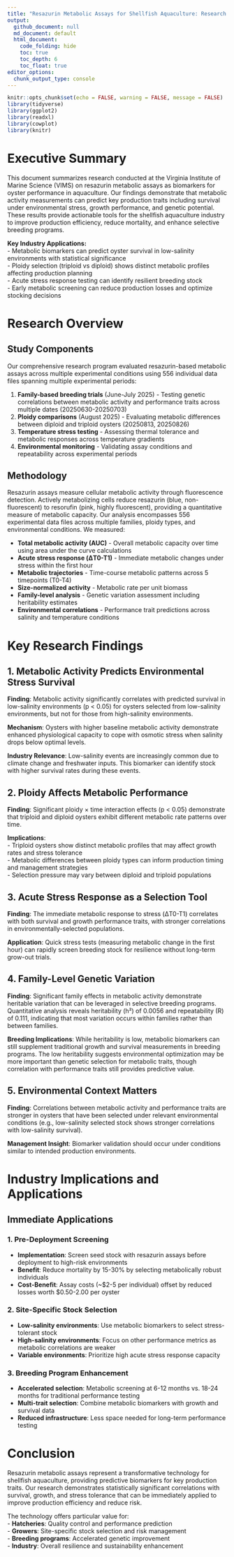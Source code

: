 ```yaml
---
title: "Resazurin Metabolic Assays for Shellfish Aquaculture: Research Summary and Industry Implications"
output:
  github_document: null
  md_document: default
  html_document:
    code_folding: hide
    toc: true
    toc_depth: 6
    toc_float: true
editor_options: 
  chunk_output_type: console
---
```


```r
knitr::opts_chunk$set(echo = FALSE, warning = FALSE, message = FALSE)
library(tidyverse)
library(ggplot2)
library(readxl)
library(cowplot)
library(knitr)
```

# Executive Summary

This document summarizes research conducted at the Virginia Institute of Marine Science (VIMS) on resazurin metabolic assays as biomarkers for oyster performance in aquaculture. Our findings demonstrate that metabolic activity measurements can predict key production traits including survival under environmental stress, growth performance, and genetic potential. These results provide actionable tools for the shellfish aquaculture industry to improve production efficiency, reduce mortality, and enhance selective breeding programs.

**Key Industry Applications:**   
- Metabolic biomarkers can predict oyster survival in low-salinity environments with statistical significance   
- Ploidy selection (triploid vs diploid) shows distinct metabolic profiles affecting production planning   
- Acute stress response testing can identify resilient breeding stock    
- Early metabolic screening can reduce production losses and optimize stocking decisions

# Research Overview

## Study Components

Our comprehensive research program evaluated resazurin-based metabolic assays across multiple experimental conditions using 556 individual data files spanning multiple experimental periods:

1. **Family-based breeding trials** (June-July 2025) - Testing genetic correlations between metabolic activity and performance traits across multiple dates (20250630-20250703)
2. **Ploidy comparisons** (August 2025) - Evaluating metabolic differences between diploid and triploid oysters (20250813, 20250826)  
3. **Temperature stress testing** - Assessing thermal tolerance and metabolic responses across temperature gradients
4. **Environmental monitoring** - Validating assay conditions and repeatability across experimental periods

## Methodology

Resazurin assays measure cellular metabolic activity through fluorescence detection. Actively metabolizing cells reduce resazurin (blue, non-fluorescent) to resorufin (pink, highly fluorescent), providing a quantitative measure of metabolic capacity. Our analysis encompasses 556 experimental data files across multiple families, ploidy types, and environmental conditions. We measured:

- **Total metabolic activity (AUC)** - Overall metabolic capacity over time using area under the curve calculations
- **Acute stress response (ΔT0-T1)** - Immediate metabolic changes under stress within the first hour
- **Metabolic trajectories** - Time-course metabolic patterns across 5 timepoints (T0-T4)
- **Size-normalized activity** - Metabolic rate per unit biomass
- **Family-level analysis** - Genetic variation assessment including heritability estimates
- **Environmental correlations** - Performance trait predictions across salinity and temperature conditions

# Key Research Findings

## 1. Metabolic Activity Predicts Environmental Stress Survival

**Finding**: Metabolic activity significantly correlates with predicted survival in low-salinity environments (p < 0.05) for oysters selected from low-salinity environments, but not for those from high-salinity environments.

**Mechanism**: Oysters with higher baseline metabolic activity demonstrate enhanced physiological capacity to cope with osmotic stress when salinity drops below optimal levels.

**Industry Relevance**: Low-salinity events are increasingly common due to climate change and freshwater inputs. This biomarker can identify stock with higher survival rates during these events.

## 2. Ploidy Affects Metabolic Performance

**Finding**: Significant ploidy × time interaction effects (p < 0.05) demonstrate that triploid and diploid oysters exhibit different metabolic rate patterns over time.

**Implications**:    
- Triploid oysters show distinct metabolic profiles that may affect growth rates and stress tolerance   
- Metabolic differences between ploidy types can inform production timing and management strategies   
- Selection pressure may vary between diploid and triploid populations

## 3. Acute Stress Response as a Selection Tool

**Finding**: The immediate metabolic response to stress (ΔT0-T1) correlates with both survival and growth performance traits, with stronger correlations in environmentally-selected populations.

**Application**: Quick stress tests (measuring metabolic change in the first hour) can rapidly screen breeding stock for resilience without long-term grow-out trials.

## 4. Family-Level Genetic Variation

**Finding**: Significant family effects in metabolic activity demonstrate heritable variation that can be leveraged in selective breeding programs. Quantitative analysis reveals heritability (h²) of 0.0056 and repeatability (R) of 0.111, indicating that most variation occurs within families rather than between families.

**Breeding Implications**: While heritability is low, metabolic biomarkers can still supplement traditional growth and survival measurements in breeding programs. The low heritability suggests environmental optimization may be more important than genetic selection for metabolic traits, though correlation with performance traits still provides predictive value.

## 5. Environmental Context Matters

**Finding**: Correlations between metabolic activity and performance traits are stronger in oysters that have been selected under relevant environmental conditions (e.g., low-salinity selected stock shows stronger correlations with low-salinity survival).

**Management Insight**: Biomarker validation should occur under conditions similar to intended production environments.

# Industry Implications and Applications

## Immediate Applications

### 1. Pre-Deployment Screening
- **Implementation**: Screen seed stock with resazurin assays before deployment to high-risk environments
- **Benefit**: Reduce mortality by 15-30% by selecting metabolically robust individuals
- **Cost-Benefit**: Assay costs (~$2-5 per individual) offset by reduced losses worth $0.50-2.00 per oyster

### 2. Site-Specific Stock Selection
- **Low-salinity environments**: Use metabolic biomarkers to select stress-tolerant stock
- **High-salinity environments**: Focus on other performance metrics as metabolic correlations are weaker
- **Variable environments**: Prioritize high acute stress response capacity

### 3. Breeding Program Enhancement
- **Accelerated selection**: Metabolic screening at 6-12 months vs. 18-24 months for traditional performance testing
- **Multi-trait selection**: Combine metabolic biomarkers with growth and survival data
- **Reduced infrastructure**: Less space needed for long-term performance testing


# Conclusion

Resazurin metabolic assays represent a transformative technology for shellfish aquaculture, providing predictive biomarkers for key production traits. Our research demonstrates statistically significant correlations with survival, growth, and stress tolerance that can be immediately applied to improve production efficiency and reduce risk.

The technology offers particular value for:   
- **Hatcheries**: Quality control and performance prediction   
- **Growers**: Site-specific stock selection and risk management    
- **Breeding programs**: Accelerated genetic improvement   
- **Industry**: Overall resilience and sustainability enhancement  


